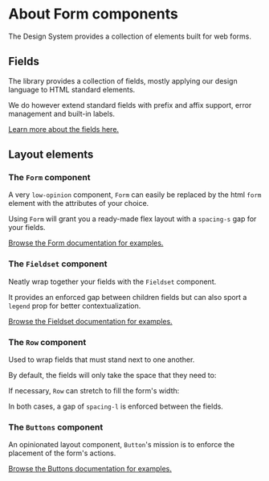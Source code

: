 
<Meta title="Form/About" />

# About Form components

The Design System provides a collection of elements built for web forms.

## Fields

The library provides a collection of fields, mostly applying our design language to HTML standard elements.

We do however extend standard fields with prefix and affix support, error management and built-in labels.

[Learn more about the fields here.](/docs/form-fields--docs)

## Layout elements

### The `Form` component

A very `low-opinion` component, `Form` can easily be replaced by the html `form` element with the attributes of your choice.

Using `Form` will grant you a ready-made flex layout with a `spacing-s` gap for your fields.

[Browse the Form documentation for examples.](/docs/form-form--docs#skeleton)

### The `Fieldset` component

Neatly wrap together your fields with the `Fieldset` component.

It provides an enforced gap between children fields but can also sport a `legend` prop for better contextualization.

[Browse the Fieldset documentation for examples.](/docs/form-fieldset--docs)

### The `Row` component

Used to wrap fields that must stand next to one another.

By default, the fields will only take the space that they need to:

<Canvas withSource="closed">
	<Story story={AboutRowsDefault} />
</Canvas>

If necessary, `Row` can stretch to fill the form's width:

<Canvas withSource="closed">
	<Story story={AboutRowsStretch} />
</Canvas>

In both cases, a gap of `spacing-l` is enforced between the fields.

### The `Buttons` component

An opinionated layout component, `Button`'s mission is to enforce the placement of the form's actions.

[Browse the Buttons documentation for examples.](/docs/form-buttons--docs)
